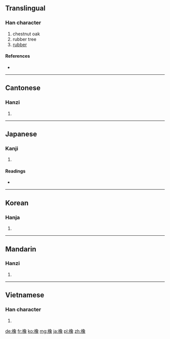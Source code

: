 ==Translingual==

===Han character===
{{Han char|rn=75|rad=木|as=12|sn=16|four=4793<sub>2</sub>|canj=木弓日人 (DNAO)}}

# chestnut oak
# rubber tree
# [[rubber]]

====References====
* {{Han ref|kx=0554.110|dkj=15564|dj=0943.020|hdz=21282.070|uh=6A61|ud=27233|bh=BEF3|bd=48883}}

----

==Cantonese==

===Hanzi===
{{yue-hanzi|jyut=|y=jeung6}}

# {{defn|lang=yue|sort=木12}}

----

==Japanese==

===Kanji===
{{ja-kanji|grade=|rs=木12}}

# {{defn|lang=ja|sort=木12}}

====Readings====
* {{ja-readings|on=[[しょう]] (shō), [[ぞう]] (zō)|kun=[[とち]] (tochi), [[くぬぎ]] (kunugi)}}

----

==Korean==

===Hanja===
{{ko-hanja|hangeul=상|eumhun=|rv=sang|mr=sang|y=sang}}

# {{defn|lang=ko|sort=木12}}

----

==Mandarin==

===Hanzi===
{{cmn-hanzi|pin=[[xiàng]] ([[xiang4]])|wg=hsiang<sup>4</sup>}}

# {{defn|lang=cmn|sort=木12}}

----

==Vietnamese==

===Han character===
{{vi-hantu|[[tượng]]|rs=木12}}

# {{defn|lang=vi|sort=木12}}

[[de:橡]]
[[fr:橡]]
[[ko:橡]]
[[mg:橡]]
[[ja:橡]]
[[pl:橡]]
[[zh:橡]]